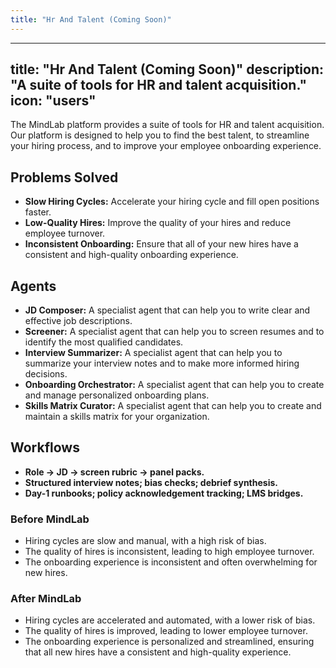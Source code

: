 ```yaml
---
title: "Hr And Talent (Coming Soon)"
---
```

---
title: "Hr And Talent (Coming Soon)"
description: "A suite of tools for HR and talent acquisition."
icon: "users"
---

The MindLab platform provides a suite of tools for HR and talent acquisition. Our platform is designed to help you to find the best talent, to streamline your hiring process, and to improve your employee onboarding experience.

## Problems Solved

-   **Slow Hiring Cycles:** Accelerate your hiring cycle and fill open positions faster.
-   **Low-Quality Hires:** Improve the quality of your hires and reduce employee turnover.
-   **Inconsistent Onboarding:** Ensure that all of your new hires have a consistent and high-quality onboarding experience.

## Agents

-   **JD Composer:** A specialist agent that can help you to write clear and effective job descriptions.
-   **Screener:** A specialist agent that can help you to screen resumes and to identify the most qualified candidates.
-   **Interview Summarizer:** A specialist agent that can help you to summarize your interview notes and to make more informed hiring decisions.
-   **Onboarding Orchestrator:** A specialist agent that can help you to create and manage personalized onboarding plans.
-   **Skills Matrix Curator:** A specialist agent that can help you to create and maintain a skills matrix for your organization.

## Workflows

-   **Role → JD → screen rubric → panel packs.**
-   **Structured interview notes; bias checks; debrief synthesis.**
-   **Day-1 runbooks; policy acknowledgement tracking; LMS bridges.**
### Before MindLab

-   Hiring cycles are slow and manual, with a high risk of bias.
-   The quality of hires is inconsistent, leading to high employee turnover.
-   The onboarding experience is inconsistent and often overwhelming for new hires.

### After MindLab

-   Hiring cycles are accelerated and automated, with a lower risk of bias.
-   The quality of hires is improved, leading to lower employee turnover.
-   The onboarding experience is personalized and streamlined, ensuring that all new hires have a consistent and high-quality experience.